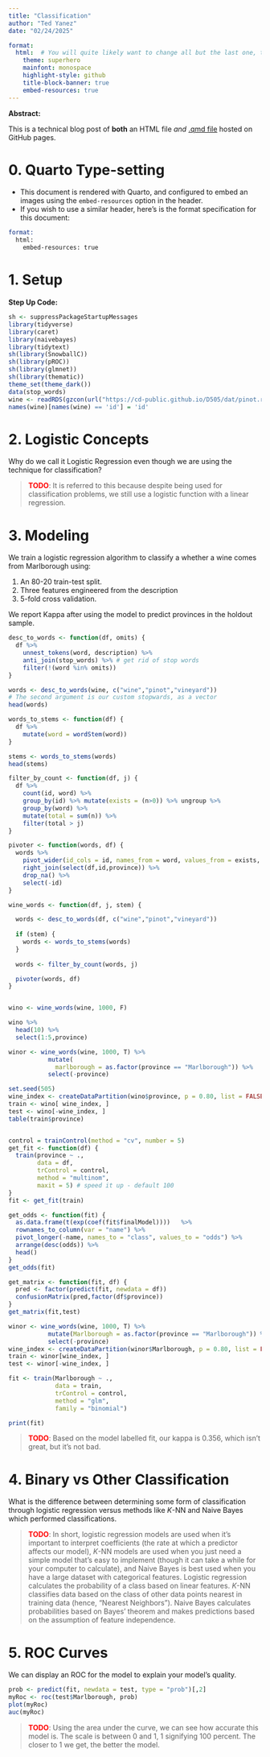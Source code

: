 ```yaml
---
title: "Classification"
author: "Ted Yanez"
date: "02/24/2025"

format: 
  html:  # You will quite likely want to change all but the last one, to taste
    theme: superhero  
    mainfont: monospace
    highlight-style: github
    title-block-banner: true
    embed-resources: true
---
```


**Abstract:**

This is a technical blog post of **both** an HTML file *and* [.qmd file](https://raw.githubusercontent.com/cd-public/D505/refs/heads/master/hws/src/cond.qmd) hosted on GitHub pages.

# 0. Quarto Type-setting

- This document is rendered with Quarto, and configured to embed an images using the `embed-resources` option in the header.
- If you wish to use a similar header, here's is the format specification for this document:

```email
format: 
  html:
    embed-resources: true
```

# 1. Setup

**Step Up Code:**

```r
sh <- suppressPackageStartupMessages
library(tidyverse)
library(caret)
library(naivebayes)
library(tidytext)
sh(library(SnowballC)) 
sh(library(pROC))      
sh(library(glmnet))
sh(library(thematic))
theme_set(theme_dark())
data(stop_words)
wine <- readRDS(gzcon(url("https://cd-public.github.io/D505/dat/pinot.rds")))
names(wine)[names(wine) == 'id'] = 'id'
```

# 2. Logistic Concepts

Why do we call it Logistic Regression even though we are using the technique for classification?

> <span style="color:red;font-weight:bold">TODO</span>: It is referred to this because despite being used for classification problems, we still use a logistic function with a linear regression.

# 3. Modeling

We train a logistic regression algorithm to classify a whether a wine comes from Marlborough using:

1. An 80-20 train-test split.
2. Three features engineered from the description
3. 5-fold cross validation.

We report Kappa after using the model to predict provinces in the holdout sample.

```r
desc_to_words <- function(df, omits) { 
  df %>%
    unnest_tokens(word, description) %>%
    anti_join(stop_words) %>% # get rid of stop words
    filter(!(word %in% omits))
}

words <- desc_to_words(wine, c("wine","pinot","vineyard"))
# The second argument is our custom stopwards, as a vector
head(words)

words_to_stems <- function(df) { 
  df %>%
    mutate(word = wordStem(word))
}

stems <- words_to_stems(words)
head(stems)

filter_by_count <- function(df, j) { 
  df %>%
    count(id, word) %>% 
    group_by(id) %>% mutate(exists = (n>0)) %>% ungroup %>% 
    group_by(word) %>% 
    mutate(total = sum(n)) %>% 
    filter(total > j)
}

pivoter <- function(words, df) {
  words %>%
    pivot_wider(id_cols = id, names_from = word, values_from = exists, values_fill = list(exists=0)) %>% 
    right_join(select(df,id,province)) %>% 
    drop_na() %>% 
    select(-id)
}

wine_words <- function(df, j, stem) { 

  words <- desc_to_words(df, c("wine","pinot","vineyard"))
  
  if (stem) {
    words <- words_to_stems(words)
  }
  
  words <- filter_by_count(words, j)

  pivoter(words, df)
}


wino <- wine_words(wine, 1000, F)

wino %>% 
  head(10) %>% 
  select(1:5,province)

winor <- wine_words(wine, 1000, T) %>% 
           mutate(
             marlborough = as.factor(province == "Marlborough")) %>%
           select(-province)

set.seed(505)
wine_index <- createDataPartition(wino$province, p = 0.80, list = FALSE)
train <- wino[ wine_index, ]
test <- wino[-wine_index, ]
table(train$province)


control = trainControl(method = "cv", number = 5)
get_fit <- function(df) {
  train(province ~ .,
        data = df, 
        trControl = control,
        method = "multinom",
        maxit = 5) # speed it up - default 100
}
fit <- get_fit(train)

get_odds <- function(fit) {
  as.data.frame(t(exp(coef(fit$finalModel))))   %>%
  rownames_to_column(var = "name") %>%
  pivot_longer(-name, names_to = "class", values_to = "odds") %>%
  arrange(desc(odds)) %>%
  head()
}
get_odds(fit)

get_matrix <- function(fit, df) {
  pred <- factor(predict(fit, newdata = df))
  confusionMatrix(pred,factor(df$province))
}
get_matrix(fit,test)
```


```r
winor <- wine_words(wine, 1000, T) %>% 
           mutate(Marlborough = as.factor(province == "Marlborough")) %>%
           select(-province)
wine_index <- createDataPartition(winor$Marlborough, p = 0.80, list = FALSE)
train <- winor[wine_index, ]
test <- winor[-wine_index, ]

fit <- train(Marlborough ~ .,
             data = train, 
             trControl = control,
             method = "glm",
             family = "binomial")

print(fit)
```
> <span style="color:red;font-weight:bold">TODO</span>: Based on the model labelled fit, our kappa is 0.356, which isn't great, but it's not bad.

# 4. Binary vs Other Classification

What is the difference between determining some form of classification through logistic regression versus methods like $K$-NN and Naive Bayes which performed classifications.

> <span style="color:red;font-weight:bold">TODO</span>: In short, logistic regression models are used when it's important to interpret coefficients (the rate at which a predictor affects our model), $K$-NN models are used when you just need a simple model that's easy to implement (though it can take a while for your computer to calculate), and  Naive Bayes is best used when you have a large dataset with categorical features. Logistic regression calculates the probability of a class based on linear features. $K$-NN classifies data based on the class of other data points nearest in training data (hence, "Nearest Neighbors"). Naive Bayes calculates probabilities based on Bayes' theorem and makes predictions based on the assumption of feature independence.


# 5. ROC Curves

We can display an ROC for the model to explain your model's quality.

```r
prob <- predict(fit, newdata = test, type = "prob")[,2]
myRoc <- roc(test$Marlborough, prob)
plot(myRoc)
auc(myRoc)
```

> <span style="color:red;font-weight:bold">TODO</span>: Using the area under the curve, we can see how accurate this model is. The scale is between 0 and 1, 1 signifying 100 percent. The closer to 1 we get, the better the model.

